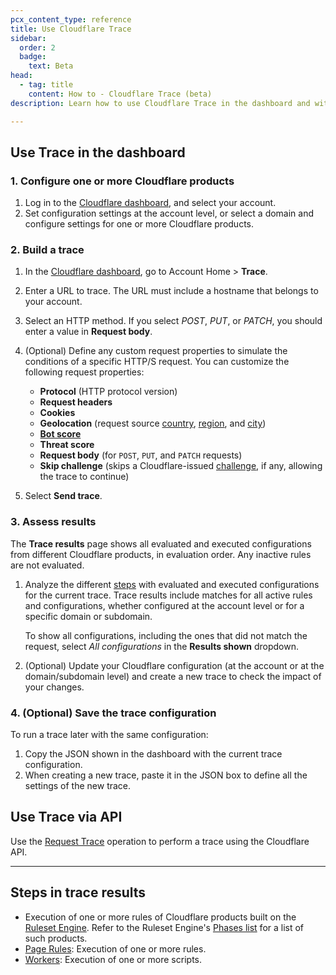 ```yaml
---
pcx_content_type: reference
title: Use Cloudflare Trace
sidebar:
  order: 2
  badge:
    text: Beta
head:
  - tag: title
    content: How to - Cloudflare Trace (beta)
description: Learn how to use Cloudflare Trace in the dashboard and with the API.

---
```



## Use Trace in the dashboard

### 1. Configure one or more Cloudflare products

1. Log in to the [Cloudflare dashboard](https://dash.cloudflare.com), and select your account.
2. Set configuration settings at the account level, or select a domain and configure settings for one or more Cloudflare products.

### 2. Build a trace

1. In the [Cloudflare dashboard](https://dash.cloudflare.com), go to Account Home > **Trace**.

2. Enter a URL to trace. The URL must include a hostname that belongs to your account.

3. Select an HTTP method. If you select *POST*, *PUT*, or *PATCH*, you should enter a value in **Request body**.

4. (Optional) Define any custom request properties to simulate the conditions of a specific HTTP/S request. You can customize the following request properties:

   * **Protocol** (HTTP protocol version)
   * **Request headers**
   * **Cookies**
   * **Geolocation** (request source [country](/ruleset-engine/rules-language/fields/standard-fields/#ipsrccountry), [region](/ruleset-engine/rules-language/fields/standard-fields/#ipsrcregion), and [city](/ruleset-engine/rules-language/fields/standard-fields/#ipsrccity))
   * [**Bot score**](/bots/concepts/bot-score/)
   * <GlossaryTooltip term="threat score" link="/ruleset-engine/rules-language/fields/dynamic-fields/#cfthreat_score">**Threat score**</GlossaryTooltip>
   * **Request body** (for `POST`, `PUT`, and `PATCH` requests)
   * **Skip challenge** (skips a Cloudflare-issued [challenge](/waf/reference/cloudflare-challenges/), if any, allowing the trace to continue)

5. Select **Send trace**.

### 3. Assess results

The **Trace results** page shows all evaluated and executed configurations from different Cloudflare products, in evaluation order. Any inactive rules are not evaluated.

1. Analyze the different [steps](#steps-in-trace-results) with evaluated and executed configurations for the current trace. Trace results include matches for all active rules and configurations, whether configured at the account level or for a specific domain or subdomain.

   To show all configurations, including the ones that did not match the request, select *All configurations* in the **Results shown** dropdown.

2. (Optional) Update your Cloudflare configuration (at the account or at the domain/subdomain level) and create a new trace to check the impact of your changes.

### 4. (Optional) Save the trace configuration

To run a trace later with the same configuration:

1. Copy the JSON shown in the dashboard with the current trace configuration.
2. When creating a new trace, paste it in the JSON box to define all the settings of the new trace.

## Use Trace via API

Use the [Request Trace](/api/operations/account-request-tracer-request-trace) operation to perform a trace using the Cloudflare API.

***

## Steps in trace results

* Execution of one or more rules of Cloudflare products built on the [Ruleset Engine](/ruleset-engine/). Refer to the Ruleset Engine's [Phases list](/ruleset-engine/reference/phases-list/) for a list of such products.
* [Page Rules](/rules/page-rules/): Execution of one or more rules.
* [Workers](/workers/): Execution of one or more scripts.
